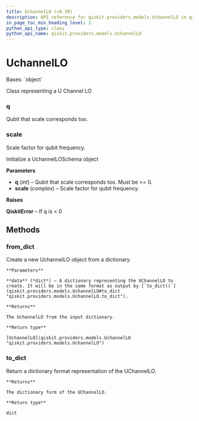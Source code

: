 ```yaml
---
title: UchannelLO (v0.39)
description: API reference for qiskit.providers.models.UchannelLO in qiskit v0.39
in_page_toc_min_heading_level: 1
python_api_type: class
python_api_name: qiskit.providers.models.UchannelLO
---
```


# UchannelLO

<Class id="qiskit.providers.models.UchannelLO" isDedicatedPage={true} github="https://github.com/qiskit/qiskit/tree/stable/0.22/qiskit/providers/models/backendconfiguration.py" signature="UchannelLO(q, scale)" modifiers="class">
  Bases: `object`

  Class representing a U Channel LO

  ### q

  <Attribute id="qiskit.providers.models.UchannelLO.q">
    Qubit that scale corresponds too.
  </Attribute>

  ### scale

  <Attribute id="qiskit.providers.models.UchannelLO.scale">
    Scale factor for qubit frequency.
  </Attribute>

  Initialize a UchannelLOSchema object

  **Parameters**

  *   **q** (*int*) – Qubit that scale corresponds too. Must be >= 0.
  *   **scale** (*complex*) – Scale factor for qubit frequency.

  **Raises**

  **QiskitError** – If q is \< 0

  ## Methods

  <span id="qiskit-providers-models-uchannello-from-dict" />

  ### from\_dict

  <Function id="qiskit.providers.models.UchannelLO.from_dict" signature="UchannelLO.from_dict(data)" modifiers="classmethod">
    Create a new UchannelLO object from a dictionary.

    **Parameters**

    **data** (*dict*) – A dictionary representing the UChannelLO to create. It will be in the same format as output by [`to_dict()`](qiskit.providers.models.UchannelLO#to_dict "qiskit.providers.models.UchannelLO.to_dict").

    **Returns**

    The UchannelLO from the input dictionary.

    **Return type**

    [UchannelLO](qiskit.providers.models.UchannelLO "qiskit.providers.models.UchannelLO")
  </Function>

  <span id="qiskit-providers-models-uchannello-to-dict" />

  ### to\_dict

  <Function id="qiskit.providers.models.UchannelLO.to_dict" signature="UchannelLO.to_dict()">
    Return a dictionary format representation of the UChannelLO.

    **Returns**

    The dictionary form of the UChannelLO.

    **Return type**

    dict
  </Function>
</Class>


